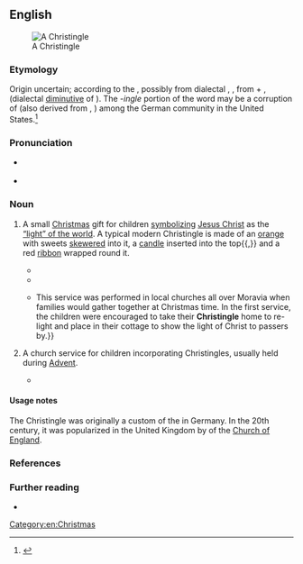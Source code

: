 ==English==
{{was wotd|2016|December|25}}
[[File:Christingle.jpg|thumb|A Christingle]]

===Etymology===
Origin uncertain; according to the ''{{w|Oxford English Dictionary}}'', possibly from dialectal {{der|en|de|Christkindl}}, {{m|de|Christkindle||the [[Christ child]], believed to [[deliver]] [[present#Noun|presents]] to [[children]] on [[Christmas Eve]]; the presents so brought}}, from {{m|de|Christ||[[Christ]]}} + {{m|de|Kindl}}, {{m|de|Kindle}} (dialectal [[diminutive]] of {{m|de|Kind||[[child]]}}). The ''-ingle'' portion of the word may be a corruption of {{m|en|Kris Kringle||[[Santa Claus]]}} (also derived from {{etyl|de|-}} {{m|de|Christkindl}}, {{m|de|[[Christ]] [[Kinde]]}}) among the German community in the United States.<ref>{{R:OED Online|title=Christingle|code=32472|part of speech=n|date=1989}}</ref>

===Pronunciation===
* {{a|RP}} {{IPA|/ˈkɹɪstɪŋɡ(ə)l/|lang=en}}
* {{hyphenation|Christ|in|gle|lang=en}}

===Noun===
{{en-noun}}

# {{lb|en|Christianity}} A small [[Christmas]] gift for children [[symbolize|symbolizing]] [[Jesus Christ]] as the [[Light of the World|“light” of the world]]. A typical modern Christingle is made of an [[orange]] with sweets [[skewered]] into it, a [[candle]] inserted into the top{{,}} and a red [[ribbon]] wrapped round it.
#* {{quote-journal|lang=en|title=Christingles|magazine=[[w:Every Saturday|Every Saturday: A Journal of Choice Reading, Selected from Foreign Current Literature]]|location=Boston, Mass.|publisher=Fields, Osgood, & Co., successors to {{w|Ticknor and Fields}}|date=23 January 1869|volume=VII|issue=160|page=127, column 2|pageurl=https://books.google.com.sgbooks?id=fEg7AQAAMAAJ&pg=PA127|oclc=123899278|passage=I lit the three '''Christingles''', / I lit them one by one, / On the merry, merry Christmas Eve, / When all the work was done. / I lit the three '''Christingles''', / And they burned with a joyous ray, / But the faces that bent above them / Were fuller of light than they.}}
#* {{quote-book|lang=en|author=Gordon Geddes|author2=Jane Griffiths|chapter=The Christmas Cycle of Festivals|title=Christian Belief and Practice: The Roman Catholic Tradition|series=GCSE Religious Studies for AQA|location=Oxford|publisher=[[w:Heinemann (publisher)|Heinemann Educational Publishers]]|year=2002|page=92|isbn=978-0-435-30691-5|passage=A '''Christingle''' is an orange with a red ribbon around it. A small candle is set in the top. Four sticks, usually cocktail sticks, are placed in the orange. Pieces of fruit or small sweets are placed on the sticks. A '''Christingle''' is full of symbolism. The orange represents the world. The red ribbon is the blood of Jesus shed for everyone at his crucifixion. The candle represents Jesus, the Light of the World. The four sticks are either the four seasons or the four corners of the world. The fruit and sweets represent the food that God provides.}}
#* {{quote-web|lang=en|author=Rachel Stevenson|title=268 Years of Christingle|url=http://www.childrenssociety.org.uk/news-and-blogs/our-blog/267-years-of-christingle|archiveurl=https://web.archive.org/web/20150905154743/http://www.childrenssociety.org.uk/news-and-blogs/our-blog/267-years-of-christingle|archivedate=5 September 2015|work={{w|The Children's Society}}|date=25 November 2015|passage=The '''Christingle''' service has its origins in the Moravian Church and dates back to 20th December 1747 in Mairenborn, Germany. The language used to describe a '''Christingle''' has changed over time but fundamentally a '''Christingle''' is a candle set into an orange, respectively representing the world and Jesus. A red ribbon is tied around the orange, representing the blood of Christ. Fruit and sweets on four cocktail sticks are also set in the orange, representing the four seasons and God's love in providing the fruits of the earth. {{...}} This service was performed in local churches all over Moravia when families would gather together at Christmas time. In the first service, the children were encouraged to take their '''Christingle''' home to re-light and place in their cottage to show the light of Christ to passers by.}}
# {{lb|en|Christianity}} A church service for children incorporating Christingles, usually held during [[Advent]].
#* {{quote-book|lang=en|author=Victoria Williams|quotee=Rosemary Williams|chapter=Christingle, United Kingdom|title=Celebrating Life Customs around the World: From Baby Showers to Funerals|location=Santa Barbara, Calif.|publisher={{w|ABC-CLIO}}|year=2016|volume=1 (Birth and Childhood)|page=96|isbn=978-1-4408-3658-9|passage=The '''Christingle''' service always attracts lots of people so the giving out of the oranges has to be limited little children; otherwise, some big children (i.e., teenagers) have been known to try their luck and line up for an orange too! I always used to take my two daughters, Victoria and Alexandra, to the '''Christingle'''.}}

====Usage notes====
The Christingle was originally a custom of the {{w|Moravian Church}} in Germany. In the 20th century, it was popularized in the United Kingdom by {{w|The Children's Society}} of the [[Church of England]].

===References===
<references />

===Further reading===
* {{pedia}}

[[Category:en:Christmas]]